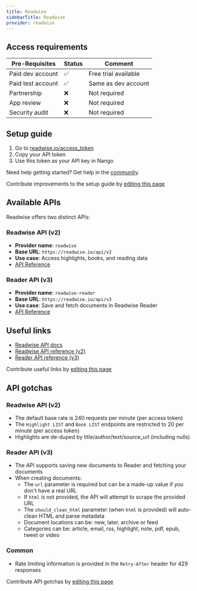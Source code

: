 ```yaml
---
title: Readwise
sidebarTitle: Readwise
provider: readwise
---
```



<Overview />
<PreBuiltTooling />
<PreBuiltUseCases />

## Access requirements
| Pre-Requisites | Status | Comment|
| - | - | - |
| Paid dev account | ✅ | Free trial available |
| Paid test account | ✅ | Same as dev account |
| Partnership | ❌ | Not required |
| App review | ❌ | Not required |
| Security audit | ❌ | Not required |

## Setup guide

1. Go to [readwise.io/access_token](https://readwise.io/access_token)
2. Copy your API token
3. Use this token as your API key in Nango

<Tip>Need help getting started? Get help in the [community](https://nango.dev/slack).</Tip>

<Note>Contribute improvements to the setup guide by [editing this page](https://github.com/nangohq/nango/tree/master/docs-v2/integrations/all/readwise.mdx)</Note>

## Available APIs

Readwise offers two distinct APIs:

### Readwise API (v2)
- **Provider name**: `readwise`
- **Base URL**: `https://readwise.io/api/v2`
- **Use case**: Access highlights, books, and reading data
- [API Reference](https://readwise.io/api/v2/docs)

### Reader API (v3)
- **Provider name**: `readwise-reader`
- **Base URL**: `https://readwise.io/api/v3`
- **Use case**: Save and fetch documents in Readwise Reader
- [API Reference](https://readwise.io/reader_api)

## Useful links

- [Readwise API docs](https://readwise.io/api_deets)
- [Readwise API reference (v2)](https://readwise.io/api/v2/docs)
- [Reader API reference (v3)](https://readwise.io/reader_api)

<Note>Contribute useful links by [editing this page](https://github.com/nangohq/nango/tree/master/docs-v2/integrations/all/readwise.mdx)</Note>

## API gotchas

### Readwise API (v2)
- The default base rate is 240 requests per minute (per access token)
- The `Highlight LIST` and `Book LIST` endpoints are restricted to 20 per minute (per access token)
- Highlights are de-duped by title/author/text/source_url (including nulls)

### Reader API (v3)
- The API supports saving new documents to Reader and fetching your documents
- When creating documents:
  - The `url` parameter is required but can be a made-up value if you don't have a real URL
  - If `html` is not provided, the API will attempt to scrape the provided URL
  - The `should_clean_html` parameter (when `html` is provided) will auto-clean HTML and parse metadata
  - Document locations can be: new, later, archive or feed
  - Categories can be: article, email, rss, highlight, note, pdf, epub, tweet or video

### Common
- Rate limiting information is provided in the `Retry-After` header for 429 responses

<Note>Contribute API gotchas by [editing this page](https://github.com/nangohq/nango/tree/master/docs-v2/integrations/all/readwise.mdx)</Note> 